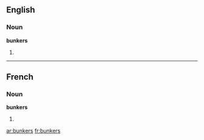 ==English==

===Noun===
'''bunkers'''

# {{plural of|bunker}}

----

==French==

===Noun===
'''bunkers''' {{m|p}}

# {{plural of|[[bunker#French|bunker]]|lang=fr}}

[[ar:bunkers]]
[[fr:bunkers]]